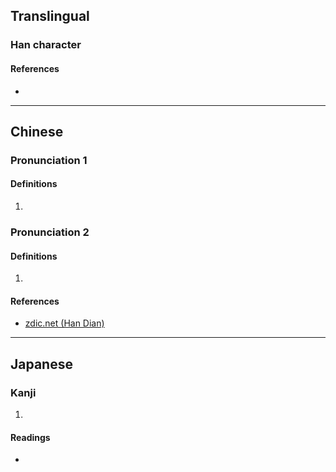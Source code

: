 {{character info/new}}
==Translingual==

===Han character===
{{Han char|rn=75|rad=木|as=06|sn=10|four=48941|canj=DTT|ids=⿰[[木]][[并]]}}

====References====
* {{Han ref|kx=0522.230|dkj=14710|dj=0910.230|hdz=21207.030|uh=681F|ud=26655|bh=D1D9|bd=53721}}

----

==Chinese==
{{zh-forms}}

===Pronunciation 1===
{{zh-pron
|m=bīng
|c=bing1
|mc=y
|oc=y
|ma=
|cat=pn
}}

====Definitions====
{{zh-hanzi}}

# {{zh-only|栟榈}}

===Pronunciation 2===
{{zh-pron
|m=bēn
|ma=
|cat=pn
}}

====Definitions====
{{zh-hanzi}}

# {{zh-only|栟茶}}

====References====
* [http://www.zdic.net/z/1b/js/681F.htm zdic.net (Han Dian)]

----

==Japanese==

===Kanji===
{{ja-kanji|grade=|rs=木06}}

# {{defn|lang=ja|sort=木06}}

====Readings====
* {{ja-readings|on=[[へい]] (hei), [[ひゅう]] (hyū), [[ひん]] (hin)|kun=}}